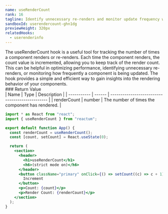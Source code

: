 ```yaml
---
name: useRenderCount
rank: 16
tagline: Identify unnecessary re-renders and monitor update frequency with useRenderCount.
sandboxId: userendercount-ghn1dg
previewHeight: 320px
relatedHooks:
  - userenderinfo
---
```



<HookDescription name={frontmatter.name}>
  The useRenderCount hook is a useful tool for tracking the number of times a
  component renders or re-renders. Each time the component renders, the count
  value is incremented, allowing you to keep track of the render count. This can
  be helpful in optimizing performance, identifying unnecessary re-renders, or
  monitoring how frequently a component is being updated. The hook provides a
  simple and efficient way to gain insights into the rendering behavior of your
  components.
</HookDescription>

<div class="reference">
  ### Return Value
  <div class="table-container">
  | Name        | Type   | Description                                     |
  | ----------- | ------ | ----------------------------------------------- |
  | renderCount | number | The number of times the component has rendered. |
  </div>
</div>

<CodePreview
  sandboxId={frontmatter.sandboxId}
  previewHeight={frontmatter.previewHeight}
/>

<StaticCodeContainer>

```jsx
import * as React from "react";
import { useRenderCount } from "reactum";

export default function App() {
  const renderCount = useRenderCount();
  const [count, setCount] = React.useState(0);

  return (
    <section>
      <header>
        <h1>useRenderCount</h1>
        <h6>(strict mode on)</h6>
      </header>
      <button className="primary" onClick={() => setCount((c) => c + 1)}>
        Increment
      </button>
      <p>Count: {count}</p>
      <p>Render Count: {renderCount}</p>
    </section>
  );
}
```

</StaticCodeContainer>
